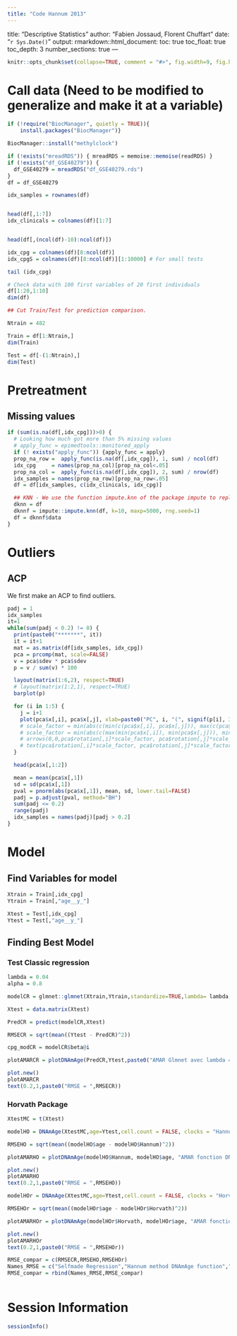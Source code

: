 ---
title: "Code Hannum 2013"
---
title: "Descriptive Statistics"
author: "Fabien Jossaud, Florent Chuffart"
date: "`r Sys.Date()`"
output: 
  rmarkdown::html_document:
    toc: true
    toc_float: true
    toc_depth: 3
    number_sections: true
---


```{r include=FALSE}
knitr::opts_chunk$set(collapse=TRUE, comment = "#>", fig.width=9, fig.height=6, eval=TRUE, echo=TRUE, results="verbatim")
```


# Call data (Need to be modified to generalize and make it at a variable)

```{r Call data}
if (!require("BiocManager", quietly = TRUE)){
    install.packages("BiocManager")}

BiocManager::install("methylclock")

if (!exists("mreadRDS")) { mreadRDS = memoise::memoise(readRDS) }
if (!exists("df_GSE40279")) {
  df_GSE40279 = mreadRDS("df_GSE40279.rds")  
}
df = df_GSE40279

idx_samples = rownames(df)


head(df[,1:7])
idx_clinicals = colnames(df)[1:7]


head(df[,(ncol(df)-10):ncol(df)])

idx_cpg = colnames(df)[8:ncol(df)]
idx_cpgS = colnames(df)[8:ncol(df)][1:10000] # For small tests

tail (idx_cpg)

# Check data with 100 first variables of 20 first individuals 
df[1:20,1:10]
dim(df)

## Cut Train/Test for prediction comparison. 

Ntrain = 482

Train = df[1:Ntrain,]
dim(Train)

Test = df[-(1:Ntrain),]
dim(Test)
```




# Pretreatment

## Missing values

```{r Missing Values}
if (sum(is.na(df[,idx_cpg]))>0) {
  # Looking how much got more than 5% missing values
  # apply_func = epimedtools::monitored_apply
  if (! exists("apply_func")) {apply_func = apply}
  prop_na_row =  apply_func(is.na(df[,idx_cpg]), 1, sum) / ncol(df)
  idx_cpg     = names(prop_na_col)[prop_na_col<.05]
  prop_na_col =  apply_func(is.na(df[,idx_cpg]), 2, sum) / nrow(df)
  idx_samples = names(prop_na_row)[prop_na_row<.05]
  df = df[idx_samples, c(idx_clinicals, idx_cpg)]

  ## KNN - We use the function impute.knn of the package impute to replace remaining missing values with KNN method. 
  dknn = df
  dknnf = impute::impute.knn(df, k=10, maxp=5000, rng.seed=1)
  df = dknnf$data
}
```


# Outliers 

## ACP 

We first make an ACP to find outliers.

```{r ACP}
padj = 1
idx_samples
it=1
while(sum(padj < 0.2) != 0) {
  print(paste0("*******", it))
  it = it+1
  mat = as.matrix(df[idx_samples, idx_cpg])
  pca = prcomp(mat, scale=FALSE)
  v = pca$sdev * pca$sdev
  p = v / sum(v) * 100

  layout(matrix(1:6,2), respect=TRUE)
  # layout(matrix(1:2,1), respect=TRUE)
  barplot(p)

  for (i in 1:5) {
    j = i+1
    plot(pca$x[,i], pca$x[,j], xlab=paste0("PC", i, "(", signif(p[i], 3), "%)"), ylab=paste0("PC", j, "(", signif(p[j], 3), "%)"), pch=16)  
    # scale_factor = min(abs(c(min(c(pca$x[,i], pca$x[,j])), max(c(pca$x[,i], pca$x[,j])))))
    # scale_factor = min(abs(c(max(min(pca$x[,i]), min(pca$x[,j])), min(max(pca$x[,i]), max(pca$x[,j])))))
    # arrows(0,0,pca$rotation[,i]*scale_factor, pca$rotation[,j]*scale_factor, col="grey")
    # text(pca$rotation[,i]*scale_factor, pca$rotation[,j]*scale_factor, rownames(pca$rotation))
  }

  head(pca$x[,1:2])

  mean = mean(pca$x[,1])
  sd = sd(pca$x[,1])
  pval = pnorm(abs(pca$x[,1]), mean, sd, lower.tail=FALSE)
  padj = p.adjust(pval, method="BH")
  sum(padj <= 0.2)
  range(padj)  
  idx_samples = names(padj)[padj > 0.2]
}
```

# Model 

## Find Variables for model 

```{r Prepare Model}

Xtrain = Train[,idx_cpg]
Ytrain = Train[,"age__y_"]

Xtest = Test[,idx_cpg]
Ytest = Test[,"age__y_"]

``` 

## Finding Best Model
 
### Test Classic regression

```{r Classic Regression}

lambda = 0.04
alpha = 0.8 

modelCR = glmnet::glmnet(Xtrain,Ytrain,standardize=TRUE,lambda= lambda,alpha = alpha)

Xtest = data.matrix(Xtest)

PredCR = predict(modelCR,Xtest)

RMSECR = sqrt(mean((Ytest - PredCR)^2))

cpg_modCR = modelCR$beta@i

plotAMARCR = plotDNAmAge(PredCR,Ytest,paste0("AMAR Glmnet avec lambda = ",lambda, " et alpha = ",alpha))

plot.new()
plotAMARCR
text(0.2,1,paste0("RMSE = ",RMSECR))

```

### Horvath Package

 
```{r Horvath Package}

XtestMC = t(Xtest)

modelHO = DNAmAge(XtestMC,age=Ytest,cell.count = FALSE, clocks = "Hannum")

RMSEHO = sqrt(mean((modelHO$age - modelHO$Hannum)^2))

plotAMARHO = plotDNAmAge(modelHO$Hannum, modelHO$age, "AMAR fonction DNAmAge with Hannum Method")

plot.new()
plotAMARHO
text(0.2,1,paste0("RMSE = ",RMSEHO))

modelHOr = DNAmAge(XtestMC,age=Ytest,cell.count = FALSE, clocks = "Horvath")

RMSEHOr = sqrt(mean((modelHOr$age - modelHOr$Horvath)^2))

plotAMARHOr = plotDNAmAge(modelHOr$Horvath, modelHOr$age, "AMAR fonction DNAmAge with Horvath Method")

plot.new()
plotAMARHOr
text(0.2,1,paste0("RMSE = ",RMSEHOr))

RMSE_compar = c(RMSECR,RMSEHO,RMSEHOr)
Names_RMSE = c("Selfmade Regression","Hannum method DNAmAge function","Horvath method DNAmAge function")
RMSE_compar = rbind(Names_RMSE,RMSE_compar)



```





# Session Information

```{r, results="verbatim"}
sessionInfo()
```

